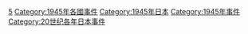 {{Cat topic in year|topic=日本事件|year=1945}}
[[Category:1940年代日本事件|5]]
[[Category:1945年各國事件|Category:1945年各國事件]]
[[Category:1945年日本|Category:1945年日本]]
[[Category:1945年事件|Category:1945年事件]]
[[Category:20世纪各年日本事件|Category:20世纪各年日本事件]]